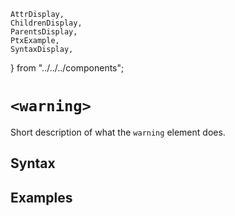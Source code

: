     AttrDisplay,
    ChildrenDisplay,
    ParentsDisplay,
    PtxExample,
    SyntaxDisplay,
} from "../../../components";

# `<warning>`

Short description of what the `warning` element does.

## Syntax

<SyntaxDisplay name="warning" />

## Examples

    